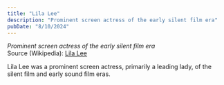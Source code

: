 ```yaml
---
title: "Lila Lee"
description: "Prominent screen actress of the early silent film era"
pubDate: "8/10/2024"
---
```


*Prominent screen actress of the early silent film era*  
Source (Wikipedia): [Lila Lee][1]

Lila Lee was a prominent screen actress, primarily a leading lady, of the silent film and early sound film eras.

[1]: https://en.wikipedia.org/wiki/Lila_Lee
